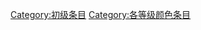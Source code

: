 {{catmore1|[[Wikipedia:颜色专题|Wikipedia:颜色专题]]}}
{{Articles by Quality|topic=颜色|project=颜色|format=TOC}}
{{emptycat}}

[[Category:初级条目|Category:初级条目]]
[[Category:各等级颜色条目|Category:各等级颜色条目]]